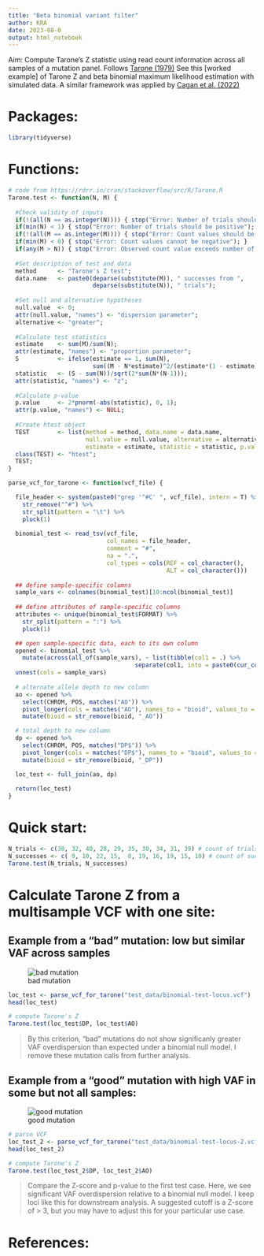 ```yaml
---
title: "Beta binomial variant filter"
author: KRA
date: 2023-08-0
output: html_notebook
---
```


Aim: Compute Tarone's Z statistic using read count information
across all samples of a mutation panel. Follows [Tarone (1979)][1]
See this [worked example] of Tarone Z and beta binomial maximum likelihood estimation with simulated data.
A similar framework was applied by [Cagan et al. (2022)][3]

# Packages:
```r
library(tidyverse)
```

# Functions:
```r
# code from https://rdrr.io/cran/stackoverflow/src/R/Tarone.R
Tarone.test <- function(N, M) {
  
  #Check validity of inputs
  if(!(all(N == as.integer(N)))) { stop("Error: Number of trials should be integers"); }
  if(min(N) < 1) { stop("Error: Number of trials should be positive"); }
  if(!(all(M == as.integer(M)))) { stop("Error: Count values should be integers"); }
  if(min(M) < 0) { stop("Error: Count values cannot be negative"); }
  if(any(M > N)) { stop("Error: Observed count value exceeds number of trials"); }
  
  #Set description of test and data
  method      <- "Tarone's Z test";
  data.name   <- paste0(deparse(substitute(M)), " successes from ", 
                        deparse(substitute(N)), " trials");
  
  #Set null and alternative hypotheses
  null.value  <- 0;
  attr(null.value, "names") <- "dispersion parameter";
  alternative <- "greater";
  
  #Calculate test statistics
  estimate    <- sum(M)/sum(N);
  attr(estimate, "names") <- "proportion parameter";
  S           <- ifelse(estimate == 1, sum(N),
                        sum((M - N*estimate)^2/(estimate*(1 - estimate))));
  statistic   <- (S - sum(N))/sqrt(2*sum(N*(N-1))); 
  attr(statistic, "names") <- "z";
  
  #Calculate p-value
  p.value     <- 2*pnorm(-abs(statistic), 0, 1);
  attr(p.value, "names") <- NULL;
  
  #Create htest object
  TEST        <- list(method = method, data.name = data.name,
                      null.value = null.value, alternative = alternative,
                      estimate = estimate, statistic = statistic, p.value = p.value);
  class(TEST) <- "htest";
  TEST; 
}
```

```r
parse_vcf_for_tarone <- function(vcf_file) {

  file_header <- system(paste0("grep '^#C' ", vcf_file), intern = T) %>% 
    str_remove("^#") %>% 
    str_split(pattern = "\t") %>% 
    pluck(1)
  
  binomial_test <- read_tsv(vcf_file,
                            col_names = file_header,
                            comment = "#",
                            na = ".",
                            col_types = cols(REF = col_character(),
                                             ALT = col_character()))
  
  ## define sample-specific columns
  sample_vars <- colnames(binomial_test)[10:ncol(binomial_test)]
  
  ## define attributes of sample-specific columns
  attributes <- unique(binomial_test$FORMAT) %>% 
    str_split(pattern = ":") %>% 
    pluck(1)

  ## open sample-specific data, each to its own column
  opened <- binomial_test %>% 
    mutate(across(all_of(sample_vars), ~ list(tibble(col1 = .) %>% 
                                    separate(col1, into = paste0(cur_column(), "_", attributes), sep = ":", convert = T)))) %>% 
  unnest(cols = sample_vars)
  
  # alternate allele depth to new column
  ao <- opened %>% 
    select(CHROM, POS, matches("AO")) %>% 
    pivot_longer(cols = matches("AO"), names_to = "bioid", values_to = "AO") %>% 
    mutate(bioid = str_remove(bioid, "_AO"))

  # total depth to new column
  dp <- opened %>% 
    select(CHROM, POS, matches("DP$")) %>% 
    pivot_longer(cols = matches("DP$"), names_to = "bioid", values_to = "DP") %>% 
    mutate(bioid = str_remove(bioid, "_DP"))

  loc_test <- full_join(ao, dp)
  
  return(loc_test)
}
```

# Quick start:
```r
N_trials <- c(30, 32, 40, 28, 29, 35, 30, 34, 31, 39) # count of trials, this is sample-specific DP from a VCF
N_successes <- c( 9, 10, 22, 15,  8, 19, 16, 19, 15, 10) # count of successes, this is sample-specific AO or RO from VCF
Tarone.test(N_trials, N_successes)
```

# Calculate Tarone Z from a multisample VCF with one site:

## Example from a "bad" mutation: low but similar VAF across samples

![bad mutation](~/Desktop/Comai_Lab/github-repositories/satsuma/screenshots/bad_mutation_ptg000001l_132627.png)

```r
loc_test <- parse_vcf_for_tarone("test_data/binomial-test-locus.vcf")
head(loc_test)
```

```r
# compute Tarone's Z
Tarone.test(loc_test$DP, loc_test$AO)
```

> By this criterion, "bad" mutations do not show significanly greater VAF overdispersion
than expected under a binomial null model. I remove these mutation calls from
further analysis.

## Example from a "good" mutation with high VAF in some but not all samples:

![good mutation](~/Desktop/Comai_Lab/github-repositories/satsuma/screenshots/good_mutation_ptg000001l_132000.png)

```r
# parse VCF
loc_test_2 <- parse_vcf_for_tarone("test_data/binomial-test-locus-2.vcf")
head(loc_test_2)
```

```r
# compute Tarone's Z
Tarone.test(loc_test_2$DP, loc_test_2$AO)
```

> Compare the Z-score and p-value to the first test case.
Here, we see significant VAF overdispersion relative to a
binomial null model. I keep loci like this for downstream analysis.
A suggested cutoff is a Z-score of > 3, but you may have to adjust
this for your particular use case.

# References:
[1]: https://academic.oup.com/biomet/article-abstract/66/3/585/232596
[2]: https://rpubs.com/cakapourani/beta-binomial
[3]: https://www.nature.com/articles/s41586-022-04618-z#Sec8